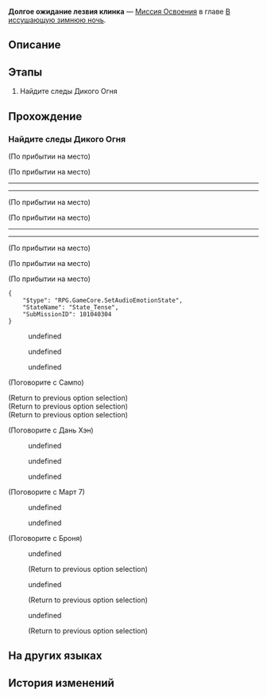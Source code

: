 {{Дополнить|Диалоги.}}
{{Миссия Инфобокс
|id              = 1010403
|Название        = 
|Изображение     = Миссия Освоения Долгое ожидание лезвия клинка.png
|Тип             = Миссия Освоения
|События         = 
|Глава           = В иссушающую зимнюю ночь
|Условия         = Завершена [[Миссия Освоения]] ''[[Восьмое и последнее правило]]''
|Персонажи       = Бродяга; Броня; Дань Хэн; Зеле; Март 7; Первопроходец; Сампо
|СтартЛокация    = [[Ярило-VI]] — [[Камнеград]]
|Локации         = Камнеград
|Предыдущая      = Восьмое и последнее правило
|Следующая       = Уж сколько их упало в эту бездну
|Награды         = Опыт Освоения*300; Конденсированный эфир*1; Кредиты*4 000
}}
'''Долгое ожидание лезвия клинка''' — [[Миссия Освоения]] в главе [[В иссушающую зимнюю ночь]].

==Описание==
{{Описание|Сампо наконец предлагает представить вас Дикому Огню. Однако одна из его членов, Зеле, настроена скептически. Она не примет вас, если вы не поможете ей решить огромную проблему Дикого Огня.}}

==Этапы==
# Найдите следы Дикого Огня

==Прохождение==
{{Дополнить}}


===Найдите следы Дикого Огня===
{{Описание миссии|локация=Камнеград|Вам остаётся только восхититься красноречием Сампо. Если бы не Дань Хэн, который не дал обвести себя вокруг пальца, то наверняка вы трое снова бы пострадали.<br />Под угрозами Дань Хэна Сампо наконец согласился представить вас Дикому Огню.<br />Вам не известно, что это за организация, но после всех разговоров, услышанных на улицах Подземья, вам кажется, что они могут привести вас к Стелларону...}}
{{Диалог Начало}}
;(По прибытии на место)

;(По прибытии на место)
----
<!--Unknown TalkSentence: 101021301-->
<!--Unknown TalkSentence: 101021302-->
:<!--0.5-second delay-->
<!--Unknown TalkSentence: 101021303-->
<!--Unknown TalkSentence: 101021304-->
<!--Unknown TalkSentence: 101021305-->
----
<!--Unknown TalkSentence: 101021201-->
<!--Unknown TalkSentence: 101021202-->
<!--Unknown TalkSentence: 101021203-->
;(По прибытии на место)

;(По прибытии на место)
----
<!--Unknown TalkSentence: 101021401-->
<!--Unknown TalkSentence: 101021402-->
<!--Unknown TalkSentence: 101021403-->
<!--Unknown TalkSentence: 101021404-->
<!--Unknown TalkSentence: 101021405-->
<!--Unknown TalkSentence: 101021406-->
<!--Unknown TalkSentence: 101021407-->
<!--Unknown TalkSentence: 101021408-->
<!--Unknown TalkSentence: 101021409-->
----
;(По прибытии на место)

;(По прибытии на место)
<!--Unknown TalkSentence: 101021501-->
<!--Unknown TalkSentence: 101021502-->

;(По прибытии на место)
<pre>{
	"$type": "RPG.GameCore.SetAudioEmotionState",
	"StateName": "State_Tense",
	"SubMissionID": 101040304
}</pre>
:{{tx}}
<!--Unknown TalkSentence: 101021601-->
:{{Диалог|Стрелка}} undefined
:{{Диалог|Стрелка}} undefined
:{{Диалог|Стрелка}} undefined

;(Поговорите с Сампо)
<!--Unknown TalkSentence: 101023701-->
;(Return to previous option selection)
;(Return to previous option selection)
;(Return to previous option selection)

;(Поговорите с Дань Хэн)
<!--Unknown TalkSentence: 101023901-->
:{{Диалог|Стрелка}} undefined
:{{Диалог|Стрелка}} undefined
:{{Диалог|Стрелка}} undefined
<!--Unknown TalkSentence: 101023903-->
<!--Unknown TalkSentence: 101023908-->

;(Поговорите с Март 7)
<!--Unknown TalkSentence: 101023601-->
:{{Диалог|Стрелка}} undefined
:<!--Unknown TalkSentence: 101023605-->
:{{Диалог|Выход}} undefined
:<!--Unknown TalkSentence: 101023604-->

;(Поговорите с Броня)
<!--Unknown TalkSentence: 101023801-->
<!--Unknown TalkSentence: 101023802-->
:{{Диалог|Стрелка}} undefined
:<!--Unknown TalkSentence: 101023804-->
:<!--Unknown TalkSentence: 101023809-->
:<!--Unknown TalkSentence: 101023810-->
:<!--Unknown TalkSentence: 101023811-->
:<!--Unknown TalkSentence: 101023812-->
:;(Return to previous option selection)
:{{Диалог|Стрелка}} undefined
:<!--Unknown TalkSentence: 101023806-->
:<!--Unknown TalkSentence: 101023809-->
:<!--Unknown TalkSentence: 101023810-->
:<!--Unknown TalkSentence: 101023811-->
:<!--Unknown TalkSentence: 101023812-->
:;(Return to previous option selection)
:{{Диалог|Стрелка}} undefined
:<!--Unknown TalkSentence: 101023808-->
:<!--Unknown TalkSentence: 101023809-->
:<!--Unknown TalkSentence: 101023810-->
:<!--Unknown TalkSentence: 101023811-->
:<!--Unknown TalkSentence: 101023812-->
:;(Return to previous option selection)
{{Диалог Конец}}

==На других языках==
{{На других языках
|en   = Long Wait for the Blade's Edge
|zhs  = 她等待刀尖已经太久
|zht  = 她等待刀尖已經太久
|ja   = 刃の切っ先をずっと待つ彼女
|ko   = 오래 기다려온 칼끝
|es   = La larga espera del filo de espada
|fr   = La longue attente du fil de la lame
|ru   = Долгое ожидание лезвия клинка
|th   = ปลายดาบนั้นที่ตั้งตารอมาแสนนาน
|vi   = Cô Ấy Chờ Lưỡi Kiếm Đã Quá Lâu Rồi
|de   = Langes Warten auf die Schneide der Klinge
|id   = Penantian Lama Menunggu Ujung Pisau
|pt   = Uma Longa Espera pela Ponta da Espada
}}

==История изменений==
{{История изменений|2.7}}
